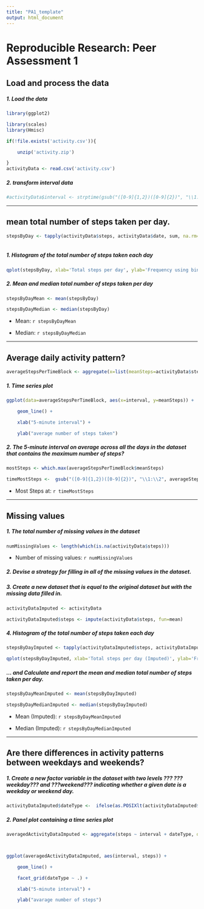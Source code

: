 ```yaml
---
title: "PA1_template"
output: html_document
---
```

# Reproducible Research: Peer Assessment 1
## Load and process the data

##### 1. Load the data 

```r

library(ggplot2)

library(scales)
library(Hmisc)


```


```r
if(!file.exists('activity.csv')){

    unzip('activity.zip')

}
activityData <- read.csv('activity.csv')

```

##### 2. transform interval data


```r

#activityData$interval <- strptime(gsub("([0-9]{1,2})([0-9]{2})", "\\1:\\2", activityData$interval), format='%H:%M')

```


-----


## mean total number of steps taken per day.



```r

stepsByDay <- tapply(activityData$steps, activityData$date, sum, na.rm=TRUE)



```



##### 1. Histogram of the total number of steps taken each day



```r

qplot(stepsByDay, xlab='Total steps per day', ylab='Frequency using binwith 500', binwidth=500)

```







##### 2. Mean and median total number of steps taken per day



```r

stepsByDayMean <- mean(stepsByDay)

stepsByDayMedian <- median(stepsByDay)

```

* Mean: `r stepsByDayMean` 

* Median: `r stepsByDayMedian`



-----



## Average daily activity pattern?



```r

averageStepsPerTimeBlock <- aggregate(x=list(meanSteps=activityData$steps), by=list(interval=activityData$interval), FUN=mean, na.rm=TRUE)

```



##### 1. Time series plot



```r

ggplot(data=averageStepsPerTimeBlock, aes(x=interval, y=meanSteps)) +

    geom_line() +

    xlab("5-minute interval") +

    ylab("average number of steps taken") 

```

##### 2. The 5-minute interval on average across all the days in the dataset that contains the maximum number of steps?



```r

mostSteps <- which.max(averageStepsPerTimeBlock$meanSteps)

timeMostSteps <-  gsub("([0-9]{1,2})([0-9]{2})", "\\1:\\2", averageStepsPerTimeBlock[mostSteps,'interval'])

```



* Most Steps at: `r timeMostSteps`



----



## Missing values

##### 1. The total number of missing values in the dataset 



```r

numMissingValues <- length(which(is.na(activityData$steps)))

```



* Number of missing values: `r numMissingValues`



##### 2. Devise a strategy for filling in all of the missing values in the dataset.

##### 3. Create a new dataset that is equal to the original dataset but with the missing data filled in.



```r

activityDataImputed <- activityData

activityDataImputed$steps <- impute(activityData$steps, fun=mean)

```





##### 4. Histogram of the total number of steps taken each day 



```r

stepsByDayImputed <- tapply(activityDataImputed$steps, activityDataImputed$date, sum)

qplot(stepsByDayImputed, xlab='Total steps per day (Imputed)', ylab='Frequency using binwith 500', binwidth=500)

```





 



##### ... and Calculate and report the mean and median total number of steps taken per day. 



```r

stepsByDayMeanImputed <- mean(stepsByDayImputed)

stepsByDayMedianImputed <- median(stepsByDayImputed)

```

* Mean (Imputed): `r stepsByDayMeanImputed`

* Median (Imputed):  `r stepsByDayMedianImputed`





----



## Are there differences in activity patterns between weekdays and weekends?

##### 1. Create a new factor variable in the dataset with two levels ??? ???weekday??? and ???weekend??? indicating whether a given date is a weekday or weekend day.





```r

activityDataImputed$dateType <-  ifelse(as.POSIXlt(activityDataImputed$date)$wday %in% c(0,6), 'weekend', 'weekday')

```



##### 2. Panel plot containing a time series plot





```r

averagedActivityDataImputed <- aggregate(steps ~ interval + dateType, data=activityDataImputed, mean)



ggplot(averagedActivityDataImputed, aes(interval, steps)) + 

    geom_line() + 

    facet_grid(dateType ~ .) +

    xlab("5-minute interval") + 

    ylab("avarage number of steps")

```

